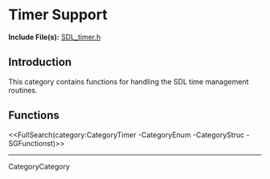 <!-- #master-page:CategoryTemplate -->
<!-- #master-date:Unknown-Date -->
<!-- format wiki -->
<!-- language en -->

= Timer Support =

'''Include File(s):'''  [http://hg.libsdl.org/SDL/file/default/include/SDL_timer.h SDL_timer.h]


== Introduction ==

This category contains functions for handling the SDL time management routines.

<!-- #Remove this line and the ## below to use this markup if it becomes relevant to this category -->
<!-- #== Enumerations == -->
<!-- #<<FullSearch(category:CategoryEnum CategoryTimer -SGEnumerations)>> -->

<!-- #== Structures == -->
<!-- #<<FullSearch(category:CategoryStruct CategoryTimer -SGStructures)>> -->

== Functions ==

<<FullSearch(category:CategoryTimer -CategoryEnum -CategoryStruc -SGFunctionst)>>

----
CategoryCategory
